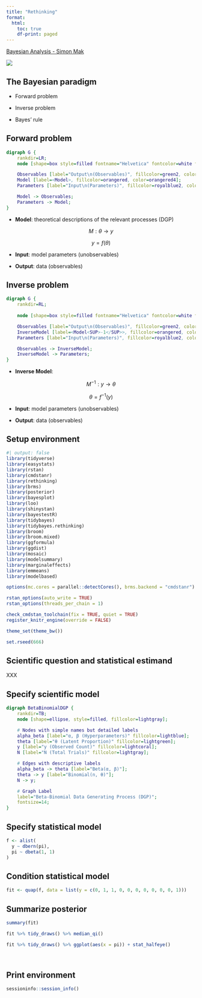```yaml
---
title: "Rethinking"
format:
  html:
    toc: true
    df-print: paged
---
```


[Bayesian Analysis - Simon Mak](https://youtu.be/2lgg6OIjd8M)

[![](images/clipboard-3229768047.png)](https://www.elmhurst.edu/blog/thomas-bayes/)

## The Bayesian paradigm

-   Forward problem

-   Inverse problem

-   Bayes' rule

## Forward problem

```dot
digraph G {
    rankdir=LR;
    node [shape=box style=filled fontname="Helvetica" fontcolor=white fontsize=10];

    Observables [label="Output\n(Observables)", fillcolor=green2, color=green4];
    Model [label=<Model>, fillcolor=orangered, color=orangered4];
    Parameters [label="Input\n(Parameters)", fillcolor=royalblue2, color=royalblue4];

    Model -> Observables;
    Parameters -> Model;
}
```

-   **Model**: theoretical descriptions of the relevant processes (DGP)

$$M : \theta \rightarrow y$$

$$y = f(\theta)$$

-   **Input**: model parameters (unobservables)

-   **Output**: data (observables)

## Inverse problem

```dot
digraph G {
    rankdir=RL;
    
    node [shape=box style=filled fontname="Helvetica" fontcolor=white fontsize=10];

    Observables [label="Output\n(Observables)", fillcolor=green2, color=green4];
    InverseModel [label=<Model<SUP>-1</SUP>>, fillcolor=orangered, color=orangered4];
    Parameters [label="Input\n(Parameters)", fillcolor=royalblue2, color=royalblue4];

    Observables -> InverseModel;
    InverseModel -> Parameters;
}
```

-   **Inverse Model**:

$$M^{-1} : y \rightarrow \theta$$

$$\theta = f^{-1}(y)$$

-   **Input**: model parameters (unobservables)

-   **Output**: data (observables)

## Setup environment

```r
#| output: false
library(tidyverse)
library(easystats)
library(rstan)
library(cmdstanr)
library(rethinking)
library(brms)
library(posterior)
library(bayesplot)
library(loo)
library(shinystan)
library(bayestestR)
library(tidybayes)
library(tidybayes.rethinking)
library(broom)
library(broom.mixed)
library(ggformula)
library(ggdist)
library(mosaic)
library(modelsummary)
library(marginaleffects)
library(emmeans)
library(modelbased)

options(mc.cores = parallel::detectCores(), brms.backend = "cmdstanr")

rstan_options(auto_write = TRUE)
rstan_options(threads_per_chain = 1)

check_cmdstan_toolchain(fix = TRUE, quiet = TRUE)
register_knitr_engine(override = FALSE)

theme_set(theme_bw())

set.rseed(666)
```

## Scientific question and statistical estimand

XXX

## Specify scientific model

```dot
digraph BetaBinomialDGP {
    rankdir=TB;
    node [shape=ellipse, style=filled, fillcolor=lightgray];

    # Nodes with simple names but detailed labels
    alpha_beta [label="α, β (Hyperparameters)" fillcolor=lightblue];
    theta [label="θ (Latent Proportion)" fillcolor=lightgreen];
    y [label="y (Observed Count)" fillcolor=lightcoral];
    N [label="N (Total Trials)" fillcolor=lightgray];

    # Edges with descriptive labels
    alpha_beta -> theta [label="Beta(α, β)"];
    theta -> y [label="Binomial(n, θ)"];
    N -> y;

    # Graph Label
    label="Beta-Binomial Data Generating Process (DGP)";
    fontsize=14;
}
```

## Specify statistical model

```r
f <- alist(
  y ~ dbern(pi),
  pi ~ dbeta(1, 1)
)
```

## Condition statistical model

```r
fit <- quap(f, data = list(y = c(0, 1, 1, 0, 0, 0, 0, 0, 0, 0, 1)))
```

## Summarize posterior

```r
summary(fit)
```

```r
fit %>% tidy_draws() %>% median_qi()
```

```r
fit %>% tidy_draws() %>% ggplot(aes(x = pi)) + stat_halfeye()
```

\

## Print environment

```r
sessioninfo::session_info()
```
